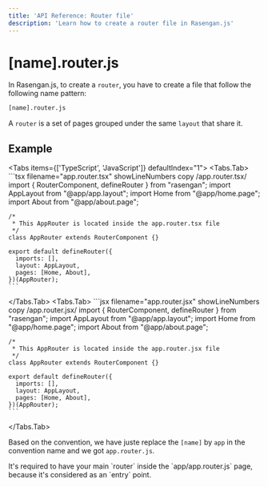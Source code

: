 ```yaml
---
title: 'API Reference: Router file'
description: 'Learn how to create a router file in Rasengan.js'
---
```



# [name].router.js

In Rasengan.js, to create a `router`, you have to create a file that follow the following name pattern:

```txt showLineNumbers copy /router.js/
[name].router.js
```

A `router` is a set of pages grouped under the same `layout` that share it.

## Example

<Tabs items={['TypeScript', 'JavaScript']} defaultIndex="1">
  <Tabs.Tab>
    ```tsx filename="app.router.tsx" showLineNumbers copy /app.router.tsx/
    import { RouterComponent, defineRouter } from "rasengan";
    import AppLayout from "@app/app.layout";
    import Home from "@app/home.page";
    import About from "@app/about.page";

    /*
     * This AppRouter is located inside the app.router.tsx file
     */
    class AppRouter extends RouterComponent {}

    export default defineRouter({
      imports: [],
      layout: AppLayout,
      pages: [Home, About],
    })(AppRouter);
    ```

  </Tabs.Tab>
  <Tabs.Tab>
    ```jsx filename="app.router.jsx" showLineNumbers copy /app.router.jsx/
    import { RouterComponent, defineRouter } from "rasengan";
    import AppLayout from "@app/app.layout";
    import Home from "@app/home.page";
    import About from "@app/about.page";

    /*
     * This AppRouter is located inside the app.router.jsx file
     */
    class AppRouter extends RouterComponent {}

    export default defineRouter({
      imports: [],
      layout: AppLayout,
      pages: [Home, About],
    })(AppRouter);
    ```

  </Tabs.Tab>
</Tabs>

Based on the convention, we have juste replace the `[name]` by `app` in the convention name and we got `app.router.js`.

<AlertBox type="error">
  It's required to have your main `router` inside the `app/app.router.js` page,
  because it's considered as an `entry` point.
</AlertBox>
